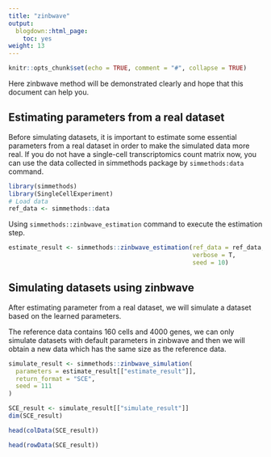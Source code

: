 ```yaml
---
title: "zinbwave"
output:
  blogdown::html_page:
    toc: yes
weight: 13
---
```


<!-- github markdown built using 
rmarkdown::render("vignettes/zinbwave.Rmd", output_format = rmarkdown::github_document())
-->

```r
knitr::opts_chunk$set(echo = TRUE, comment = "#", collapse = TRUE)
```
Here zinbwave method will be demonstrated clearly and hope that this document can help you.

## Estimating parameters from a real dataset

Before simulating datasets, it is important to estimate some essential parameters from a real dataset in order to make the simulated data more real. If you do not have a single-cell transcriptomics count matrix now, you can use the data collected in simmethods package by `simmethods:data` command.

```r
library(simmethods)
library(SingleCellExperiment)
# Load data
ref_data <- simmethods::data
```

Using `simmethods::zinbwave_estimation` command to execute the estimation step.

```r
estimate_result <- simmethods::zinbwave_estimation(ref_data = ref_data,
                                                   verbose = T,
                                                   seed = 10)
```

## Simulating datasets using zinbwave

After estimating parameter from a real dataset, we will simulate a dataset based on the learned parameters.

The reference data contains 160 cells and 4000 genes, we can only simulate datasets with default parameters in zinbwave and then we will obtain a new data which has the same size as the reference data.

```r
simulate_result <- simmethods::zinbwave_simulation(
  parameters = estimate_result[["estimate_result"]],
  return_format = "SCE",
  seed = 111
)
```

```r
SCE_result <- simulate_result[["simulate_result"]]
dim(SCE_result)
```

```r
head(colData(SCE_result))
```

```r
head(rowData(SCE_result))
```

